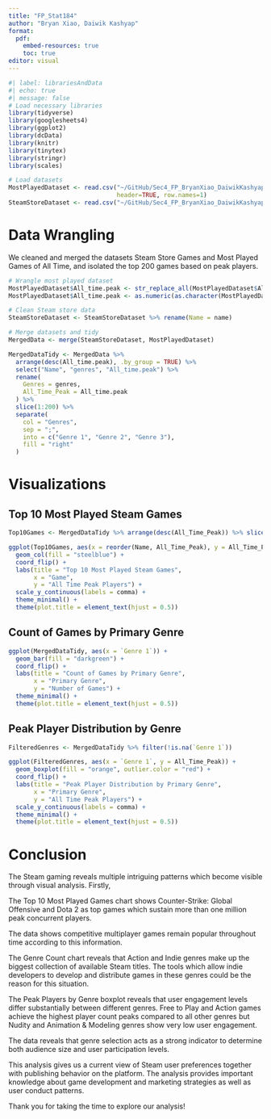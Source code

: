 ```yaml
---
title: "FP_Stat184"
author: "Bryan Xiao, Daiwik Kashyap"
format:
  pdf:
    embed-resources: true
    toc: true
editor: visual
---
```


```r
#| label: librariesAndData
#| echo: true
#| message: false
# Load necessary libraries
library(tidyverse)
library(googlesheets4)
library(ggplot2)
library(dcData)
library(knitr)
library(tinytex)
library(stringr)
library(scales)

# Load datasets
MostPlayedDataset <- read.csv("~/GitHub/Sec4_FP_BryanXiao_DaiwikKashyap/data/data.csv",
                              header=TRUE, row.names=1)
SteamStoreDataset <- read.csv("~/GitHub/Sec4_FP_BryanXiao_DaiwikKashyap/data/steam.csv")
```

# Data Wrangling

We cleaned and merged the datasets Steam Store Games and Most Played Games of All Time, and isolated the top 200 games based on peak players.

```r
# Wrangle most played dataset
MostPlayedDataset$All_time.peak <- str_replace_all(MostPlayedDataset$All_time.peak, ",", "")
MostPlayedDataset$All_time.peak <- as.numeric(as.character(MostPlayedDataset$All_time.peak))

# Clean Steam store data
SteamStoreDataset <- SteamStoreDataset %>% rename(Name = name)

# Merge datasets and tidy
MergedData <- merge(SteamStoreDataset, MostPlayedDataset)

MergedDataTidy <- MergedData %>% 
  arrange(desc(All_time.peak), .by_group = TRUE) %>%
  select("Name", "genres", "All_time.peak") %>%
  rename(
    Genres = genres,
    All_Time_Peak = All_time.peak
  ) %>%
  slice(1:200) %>%
  separate(
    col = "Genres",
    sep = ";",
    into = c("Genre 1", "Genre 2", "Genre 3"),
    fill = "right"
  )
```

# Visualizations

## Top 10 Most Played Steam Games

```r
Top10Games <- MergedDataTidy %>% arrange(desc(All_Time_Peak)) %>% slice(1:10)

ggplot(Top10Games, aes(x = reorder(Name, All_Time_Peak), y = All_Time_Peak)) +
  geom_col(fill = "steelblue") +
  coord_flip() +
  labs(title = "Top 10 Most Played Steam Games",
       x = "Game",
       y = "All Time Peak Players") +
  scale_y_continuous(labels = comma) +
  theme_minimal() +
  theme(plot.title = element_text(hjust = 0.5))
```

## Count of Games by Primary Genre

```r
ggplot(MergedDataTidy, aes(x = `Genre 1`)) +
  geom_bar(fill = "darkgreen") +
  coord_flip() +
  labs(title = "Count of Games by Primary Genre",
       x = "Primary Genre",
       y = "Number of Games") +
  theme_minimal() +
  theme(plot.title = element_text(hjust = 0.5))
```

## Peak Player Distribution by Genre

```r
FilteredGenres <- MergedDataTidy %>% filter(!is.na(`Genre 1`))

ggplot(FilteredGenres, aes(x = `Genre 1`, y = All_Time_Peak)) +
  geom_boxplot(fill = "orange", outlier.color = "red") +
  coord_flip() +
  labs(title = "Peak Player Distribution by Primary Genre",
       x = "Primary Genre",
       y = "All Time Peak Players") +
  scale_y_continuous(labels = comma) +
  theme_minimal() +
  theme(plot.title = element_text(hjust = 0.5))
```

# Conclusion

The Steam gaming reveals multiple intriguing patterns which become visible through visual analysis. Firstly,

The Top  10 Most Played Games chart shows Counter-Strike: Global Offensive and Dota 2 as top games  which sustain more than one million peak concurrent players.

The data shows competitive multiplayer games remain popular throughout time  according to this information.

The Genre Count chart reveals that Action and Indie genres make up the biggest collection  of available Steam titles. The tools which allow indie developers to develop and distribute games in these genres could  be the reason for this situation.

The Peak Players by Genre boxplot reveals that user engagement levels differ  substantially between different genres. Free to Play and Action games achieve the highest player count peaks compared to all  other genres but Nudity and Animation & Modeling genres show very low user engagement.

The data reveals  that genre selection acts as a strong indicator to determine both audience size and user participation levels.

This analysis gives us  a current view of Steam user preferences together with publishing behavior on the platform. The analysis provides important knowledge  about game development and marketing strategies as well as user conduct patterns.

Thank you for taking the time to explore our analysis!

